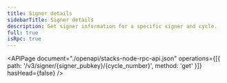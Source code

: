 ```yaml
---
title: Signer details
sidebarTitle: Signer details
description: Get signer information for a specific signer and cycle.
full: true
isRpc: true
---
```


<APIPage
  document="./openapi/stacks-node-rpc-api.json"
  operations={[{ path: '/v3/signer/{signer_pubkey}/{cycle_number}', method: 'get' }]}
  hasHead={false}
/>